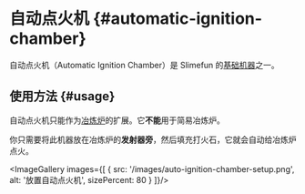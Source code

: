
# 自动点火机 {#automatic-ignition-chamber}

自动点火机（Automatic Ignition Chamber）是 Slimefun 的[基础机器](/Basic-Machines)之一。

## 使用方法 {#usage}

自动点火机只能作为[冶炼炉](/Smeltery)的扩展。它**不能**用于简易冶炼炉。

你只需要将此机器放在冶炼炉的**发射器旁**，然后填充打火石，它就会自动给冶炼炉点火。

<ImageGallery images={[
  {
    src: '/images/auto-ignition-chamber-setup.png',
    alt: '放置自动点火机',
    sizePercent: 80
  }
]}/>
